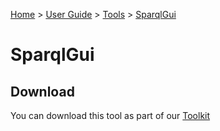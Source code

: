 [[Home]] > [[User Guide]] > [[UserGuide/Tools|Tools]] > [[UserGuide/Tools/SparqlGui|SparqlGui]]

= SparqlGui =



== Download ==

You can download this tool as part of our [[http://www.dotnetrdf.org?content.asp?pageID=Download%20dotNetRDF%20Toolkit%20for%20Windows|Toolkit]]